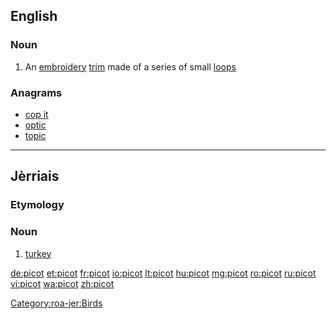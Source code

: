 ==English==

===Noun===
{{wikipedia}}
{{en-noun}}

# An [[embroidery]] [[trim]] made of a series of small [[loop]]s

===Anagrams===
* [[cop it#English|cop it]]
* [[optic#English|optic]]
* [[topic#English|topic]]

----

==Jèrriais==

===Etymology===
{{rfe|lang=roa-jer}}

===Noun===
{{roa-jer-noun|m}}

# [[turkey]]

[[Category:roa-jer:Birds]]

[[de:picot]]
[[et:picot]]
[[fr:picot]]
[[io:picot]]
[[lt:picot]]
[[hu:picot]]
[[mg:picot]]
[[ro:picot]]
[[ru:picot]]
[[vi:picot]]
[[wa:picot]]
[[zh:picot]]